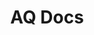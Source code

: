 ---
title: AQ Docs
description: AQ Official Documentation.
template: splash
hero:
  tagline: AQ Official Documentation.
  image:
    file: ../../assets/aq.png
  actions:
    - text: Read the docs
      link: /#
      icon: right-arrow
    - text: Official Website
      link: https://www.axa6.com
      icon: external
      variant: minimal
    - text: Github
      link: https://github.com/aq-org/AQ
      icon: external
      variant: minimal
---
